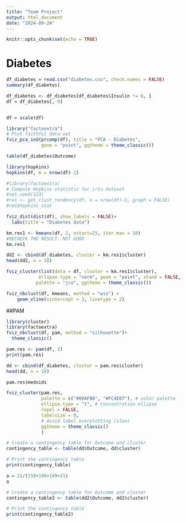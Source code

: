 ```yaml
---
title: "Team Project"
output: html_document
date: "2024-09-24"
---
```


```r
knitr::opts_chunk$set(echo = TRUE)
```

# Diabetes

```r
df_diabetes = read.csv("diabetes.csv", check.names = FALSE)
summary(df_diabetes)
```
```r
df_diabetes <- df_diabetes[df_diabetes$Insulin != 0, ]
df = df_diabetes[,-9]


df = scale(df)
```



```r
library("factoextra")
# Plot faithful data set
fviz_pca_ind(prcomp(df), title = "PCA - Diabetes", 
             geom = "point", ggtheme = theme_classic())
```

```r
table(df_diabetes$Outcome)
```


```r
library(hopkins)
hopkins(df, m = nrow(df)-1)

```

```r
#library(factoextra)
# Compute Hopkins statistic for iris dataset
#set.seed(123)
#res <- get_clust_tendency(df, n = nrow(df)-1, graph = FALSE)
#res$hopkins_stat
```

```r
fviz_dist(dist(df), show_labels = FALSE)+
  labs(title = "Diabetes data")
```


```r
km.res1 <- kmeans(df, 2, nstart=25, iter.max = 10)
#RECHECK THE RESULT. NOT GOOD
km.res1

```
```r
dd2 <- cbind(df_diabetes, cluster = km.res1$cluster)
head(dd2, n = 10)
```


```r
fviz_cluster(list(data = df, cluster = km.res1$cluster),
            ellipse.type = "norm", geom = "point", stand = FALSE,
           palette = "jco", ggtheme = theme_classic())

```


```r
fviz_nbclust(df, kmeans, method = "wss") +
    geom_vline(xintercept = 3, linetype = 2)
```



##PAM 

```r
library(cluster)
library(factoextra)
fviz_nbclust(df, pam, method = "silhouette")+
  theme_classic()
```

```r
pam.res <- pam(df, 2)
print(pam.res)
```
```r
dd <- cbind(df_diabetes, cluster = pam.res$cluster)
head(dd, n = 10)
```
```r
pam.res$medoids
```

```r
fviz_cluster(pam.res, 
             palette = c("#00AFBB", "#FC4E07"), # color palette
             ellipse.type = "t", # Concentration ellipse
             repel = FALSE,
             labelsize = 0,
             # Avoid label overplotting (slow)
             ggtheme = theme_classic()
             )
```

```r
# Create a contingency table for Outcome and cluster
contingency_table <- table(dd$Outcome, dd$cluster)

# Print the contingency table
print(contingency_table)

a = 21/(158+106+109+21)
a
```
```r
# Create a contingency table for Outcome and cluster
contingency_table2 <- table(dd2$Outcome, dd2$cluster)

# Print the contingency table
print(contingency_table2)


```

